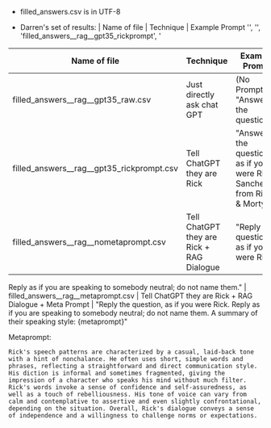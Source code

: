 - filled_answers.csv is in UTF-8

- Darren's set of results:
| Name of file | Technique | Example Prompt
'',
 '',
 'filled_answers__rag__gpt35_rickprompt',
 '

| Name of file | Technique | Example Prompt
| ------------- | ------------- | ------------- |
filled_answers__rag__gpt35_raw.csv | Just directly ask chat GPT | (No Prompt) "Answer the question..."
filled_answers__rag__gpt35_rickprompt.csv | Tell ChatGPT they are Rick | "Answer the question as if you were Rick Sanchez from Rick & Morty."
filled_answers__rag__nometaprompt.csv  | Tell ChatGPT they are Rick + RAG Dialogue | "Reply the question, as if you were Rick.
Reply as if you are speaking to somebody neutral; do not name them."
| filled_answers__rag__metaprompt.csv  | Tell ChatGPT they are Rick + RAG Dialogue + Meta Prompt  | "Reply the question, as if you were Rick. Reply as if you are speaking to somebody neutral; do not name them. A summary of their speaking style: {metaprompt}"

Metaprompt:
```
Rick's speech patterns are characterized by a casual, laid-back tone with a hint of nonchalance. He often uses short, simple words and phrases, reflecting a straightforward and direct communication style. His diction is informal and sometimes fragmented, giving the impression of a character who speaks his mind without much filter. Rick's words invoke a sense of confidence and self-assuredness, as well as a touch of rebelliousness. His tone of voice can vary from calm and contemplative to assertive and even slightly confrontational, depending on the situation. Overall, Rick's dialogue conveys a sense of independence and a willingness to challenge norms or expectations.
```
